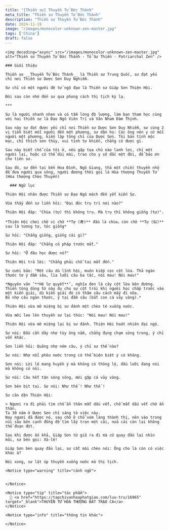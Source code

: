 ```yaml
---
title: "[Thiền sư] Thuyền Tử Đức Thành"
meta_title: "Thiền sư Thuyền Tử Đức Thành"
description: "Thiền sư Thuyền Tử Đức Thành"
date: 2024-11-19
image: "/images/monocolor-unknown-zen-master.jpg"
tags: ['China']
draft: false
---
```


<div className="grid xl:grid-cols-8 lg:grid-cols-8 md:grid-cols-2 sm:grid-cols-2 xs:grid-cols-1 gap-8 bg-body dark:bg-darkmode-body">

  <div className="lg:col-span-3 md:col-span-1">

    <img decoding="async" src="/images/monocolor-unknown-zen-master.jpg" alt="Thiền sư Thuyền Tử Đức Thành - Tổ Sư Thiền - Patriarchal Zen" />

    ### Giới thiệu

    Thiền sư __Thuyền Tử Đức Thành__ là Thiền sư Trung Quốc, sư đạt yếu chỉ nơi Thiền sư Dược Sơn Duy Nghiễm.

    Sư chỉ có một người đệ tử ngộ đạo là Thiền sư Giáp Sơn Thiện Hội.

    Đời sau còn nhớ đến sư qua phong cách thị tịch kỳ lạ.

    ***

    Sư là người nhanh nhẹn và có tấm lòng độ lượng, làm bạn tham học cùng với hai thiền sư là Đạo Ngô Viên Trí và Vân Nham Đàm Thịnh.

    Sau này sư đạt được yếu chỉ nơi Thiền sư Dược Sơn Duy Nhiễm, sư cùng 2 vị tiễn biệt mỗi người đến một phương, sư dặn họ: Các ông nên y cứ mỗi người một phương, kiến lập tông chỉ của Dược Sơn. Tôi bản tính mộc mạc, chỉ thích sơn thủy, vui tình tự khiển, chẳng có được gì.

    Sau này biết chỗ của tôi ở, nếu gặp tọa chủ nào lanh lợi, chỉ một người lại, hoặc có thể dùi mài, trao cho y sở đắc một đời, để báo ơn cho tiên sư.

    Sau đó, sư đến tại bến Hoa Đình, Ngô Giang, thả một chiếc thuyền nhỏ để đưa người qua sông, người đương thời gọi là Hòa thượng Thuyền Tử (Hòa thượng Chèo Thuyền)

  </div>

  <div className="lg:col-span-5 md:col-span-1">

      ### Ngữ lục

    Thiện Hội nhân được Thiền sư Đạo Ngô mách đến yết kiến Sư.

    Vừa thấy đến sư liền hỏi: "Đại đức trụ trì nơi nào?"

    Thiện Hội đáp: "Chùa (tự) thì không trụ. Mà trụ thì không giống (tự)".

    *Thiện Hội chơi chữ vì chữ **Tự (寿)** đầu là chùa，còn chữ **Tự (似)** sau là tương tự, tức giống*

    Sư hỏi: "Chẳng giống, giống cái gì?"

    Thiện Hội đáp: "Chẳng có pháp trước mắt."

    Sư hỏi: "Ở đâu học được nó?"

    Thiện Hội trả lời: "Chẳng phải chỗ tai mắt đến."

    Sư cười bảo: "Một câu dù lĩnh hội, muôn kiếp cọc cột lừa. Thả ngàn thước tơ ý đầm sâu, lìa lưỡi câu ba tấc, nói mau! Nói mau!"

    *Nguyên văn ‘**Hệ lư quyết**’, nghĩa đen là cây cột lừa bên đường.
    Thiền tông dùng từ này dụ cho sự cột trói khi người học chấp trước vào một kiến giải, dù kiến giải đó có thâm sâu cách mấy đi nữa.
    Bỏ nhợ câu ngàn thước, ý tại đầm sâu (bắt con cá vảy vàng).*

    Thiện Hội vừa mở miệng bị sư đánh một chèo té xuống nước.

    Vừa mới leo lên thuyền sư lại thúc: "Nói mau! Nói mau!"

    Thiện Hội vừa mở miệng lại bị sư đánh. Thiện Hội hoát nhiên đại ngộ.

    Sư nói: Đầu cần dây nhợ tùy ông nắm, chẳng đụng chạm sóng trong, ý chỉ vốn khác.

    Sơn liền hỏi: Quăng nhợ ném câu, ý chỉ sư thế nào?

    Sư nói: Nhợ nổi phêu nước trong có thể biện biệt ý có không.

    Sơn nói: Lời lẽ mang huyền ý mà không có thông lộ, đầu lưỡi đang nói mà không có nói.

    Sư nói: Câu hết tận sóng sông, mới gặp cá vảy vàng.

    Sơn bèn bịt tai. Sư nói: Như thế ! Như thế !

    Sư căn dặn Thiện Hội:

    > Ngươi ra đi phải tìm chỗ ẩn thân mất dấu vết, chỗ mất dấu vết chớ ẩn thân.
    Ta 30 năm ở Dược Sơn chỉ sáng tỏ việc này.
    Nay ngươi đã được nó, sau chớ ở chỗ xóm làng thành thị, nên vào trong núi sâu bên cạnh đồng để tìm lấy trọn một cái, nửa cái còn lại không thể đoạn đứt.

    Sau khi được ấn khả, Giáp Sơn từ giã ra đi mà cứ quay đầu lại nhìn mãi, sư bèn gọi: Xà-lê!

    Giáp Sơn bèn quay đầu lại, sư cất mái chèo nói: Ông cho là còn có việc khác à?

    Nói xong, sư lật úp thuyền xuống nước mà thị tịch.

    <Notice type="warning" title="cảnh ngữ">


    </Notice>

    <Notice type="tip" title="tác phẩm">
      📖 <a href="https://tapchivanhoaphatgiao.com/luu-tru/16965" target="_blank">THUYỀN TỬ HÒA THƯỢNG BÁT TRẠO CA</a>
    </Notice>

    <Notice type="info" title="thông tin khác">

    </Notice>

  </div>

</div>

